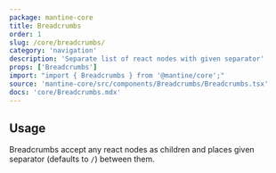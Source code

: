 ```yaml
---
package: mantine-core
title: Breadcrumbs
order: 1
slug: /core/breadcrumbs/
category: 'navigation'
description: 'Separate list of react nodes with given separator'
props: ['Breadcrumbs']
import: "import { Breadcrumbs } from '@mantine/core';"
source: 'mantine-core/src/components/Breadcrumbs/Breadcrumbs.tsx'
docs: 'core/Breadcrumbs.mdx'
---
```



## Usage

Breadcrumbs accept any react nodes as children and places given separator (defaults to `/`) between them.

<BreadcrumbsBaseDemo />
